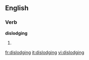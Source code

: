 
==English==

===Verb===
'''dislodging'''

# {{present participle of|[[dislodge]]}}

[[fr:dislodging]]
[[it:dislodging]]
[[vi:dislodging]]